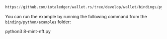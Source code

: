```python reference
https://github.com/iotaledger/wallet.rs/tree/develop/wallet/bindings/python/examples/8-mint-nft.py
```

You can run the example by running the following command from the `binding/python/examples` folder:

<CodeBlock className="language-bash">
    python3 8-mint-nft.py
</CodeBlock>
